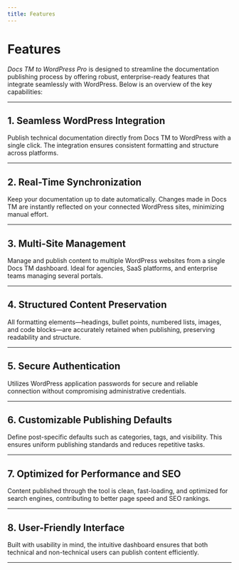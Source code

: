```yaml
---
title: Features
---
```


# Features

*Docs TM to WordPress Pro* is designed to streamline the documentation publishing process by offering robust, enterprise-ready features that integrate seamlessly with WordPress. Below is an overview of the key capabilities:

---

## 1. Seamless WordPress Integration

Publish technical documentation directly from Docs TM to WordPress with a single click. The integration ensures consistent formatting and structure across platforms.

---

## 2. Real-Time Synchronization

Keep your documentation up to date automatically. Changes made in Docs TM are instantly reflected on your connected WordPress sites, minimizing manual effort.

---

## 3. Multi-Site Management

Manage and publish content to multiple WordPress websites from a single Docs TM dashboard. Ideal for agencies, SaaS platforms, and enterprise teams managing several portals.

---

## 4. Structured Content Preservation

All formatting elements—headings, bullet points, numbered lists, images, and code blocks—are accurately retained when publishing, preserving readability and structure.

---

## 5. Secure Authentication

Utilizes WordPress application passwords for secure and reliable connection without compromising administrative credentials.

---

## 6. Customizable Publishing Defaults

Define post-specific defaults such as categories, tags, and visibility. This ensures uniform publishing standards and reduces repetitive tasks.

---

## 7. Optimized for Performance and SEO

Content published through the tool is clean, fast-loading, and optimized for search engines, contributing to better page speed and SEO rankings.

---

## 8. User-Friendly Interface

Built with usability in mind, the intuitive dashboard ensures that both technical and non-technical users can publish content efficiently.

---
